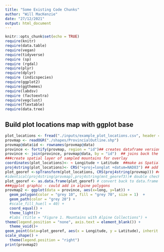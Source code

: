 ```yaml
---
title: "Some Existing Code Chunks"
author: "Will MacKenzie"
date: "27/12/2021"
output: html_document
---
```


```r
knitr::opts_chunk$set(echo = TRUE)
require(knitr)
require(data.table)
require(vegan)
require(tidyverse)
require (sp)
require (rgdal)
require(plyr)
require(dplyr)
require (indicspecies)
require(ggplot2)
require(ggthemes)
require(labdsv)
require (factoextra)
require(vegclust)
require(flextable)
require(data.tree)
```

## Build plot locations map with ggplot base
```r
plot_locations <- fread("./inputs/example_plot_locations.csv", header = TRUE) %>% distinct() ## update the file directly now
provmap <- readOGR("./shapes/ProvincialOutline.shp")
provmap@data$id <- rownames(provmap@data)
province <- fortify(provmap, region = "id")## creates dataframe version of shape file for ggplot
province <- join(province, provmap@data, by = "id")  ## joins back the data
###create spatial layer of sampled mountains for overlay
coordinates(plot_locations)<- ~ Longitude + Latitude  ##make as SpatialPointsDataFrame"
proj4string(plot_locations)<- CRS("+proj=longlat +datum=NAD83") ## add current projection
plot_georef <-spTransform(plot_locations, CRS(proj4string(provmap))) ### change projection to match Provincial Outline
#identical(proj4string(provmap),proj4string(mnt_georef3))# double check that they match
plot_georef <- as.data.frame(plot_georef) # convert back to data.frame for ggplot
###ggplot graphic - could add in alpine polygons 
provmap2 <- ggplot(data = province, aes(x=long, y=lat)) +
  geom_polygon(color = "grey 10", fill = "grey 70", size = 1)  +
  geom_path(color = "grey 20") +
  #scale_fill_hue(l = 40) +
  coord_equal() +
  theme_light()+
  #labs (title = "Figure 1. Mountains with Alpine Collections") +
theme(legend.position = "none", axis.text = element_blank()) + 
  theme_void()+
geom_point(data=plot_georef, aes(x = Longitude, y = Latitude), inherit.aes = FALSE, alpha = 0.5, size = 2) +
scale_shape() +
  theme(legend.position = "right")
print(provmap2)  
  
```